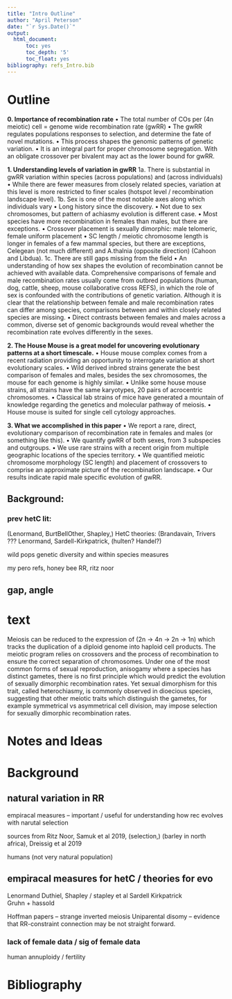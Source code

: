 ```yaml
---
title: "Intro Outline"
author: "April Peterson"
date: "`r Sys.Date()`"
output: 
  html_document:
      toc: yes
      toc_depth: '5'
      toc_float: yes
bibliography: refs_Intro.bib
---
```


# Outline


**0.   Importance of recombination rate**
•	The total number of COs per (4n meiotic) cell = genome wide recombination rate (gwRR)
•	The gwRR regulates populations responses to selection, and determine the fate of novel mutations.
•	This process shapes the genomic patterns of genetic variation.
•	It is an integral part for proper chromosome segregation. With an obligate crossover per bivalent may act as the lower bound for gwRR.



**1. Understanding levels of variation in gwRR**
1a. There is substantial in gwRR variation within species (across populations) and (across individuals)
•	While there are fewer measures from closely related species, variation at this level is more restricted to finer scales (hotspot level / recombination landscape level).
1b. Sex is one of the most notable axes along which individuals vary 
•	Long history since the discovery.
•	Not due to sex chromosomes, but pattern of achiasmy evolution is different case.
•	Most species have more recombination in females than males, but there are exceptions.
•	Crossover placement is sexually dimorphic: male telomeric, female uniform placement
•	SC length / meiotic chromosome length is longer in females of a few mammal species, but there are exceptions, Celegean (not much different) and A.thalnia (opposite direction) (Cahoon and Libdua).
1c. There are still gaps missing from the field
•	An understanding of how sex shapes the evolution of recombination cannot be achieved with available data. Comprehensive comparisons of female and male recombination rates usually come from outbred populations (human, dog, cattle, sheep, mouse collaborative cross REFS), in which the role of sex is confounded with the contributions of genetic variation. Although it is clear that the relationship between female and male recombination rates can differ among species, comparisons between and within closely related species are missing. 
•	Direct contrasts between females and males across a common, diverse set of genomic backgrounds would reveal whether the recombination rate evolves differently in the sexes.


**2.  The House Mouse is a great model for uncovering evolutionary patterns at a short timescale.**
•	House mouse complex comes from a recent radiation providing an opportunity to interrogate variation at short evolutionary scales.
•	Wild derived inbred strains generate the best comparison of females and males, besides the sex chromosomes, the mouse for each genome is highly similar.
•	Unlike some house mouse strains, all strains have the same karyotypes, 20 pairs of acrocentric chromosomes.
•	Classical lab strains of mice have generated a mountain of knowledge regarding the genetics and molecular pathway of meiosis.
•	House mouse is suited for single cell cytology approaches.



**3. What we accomplished in this paper**
•	We report a rare, direct, evolutionary comparison of recombination rate in females and males (or something like this).
•	We quantify gwRR of both sexes, from 3 subspecies and outgroups.
•	We use rare strains with a recent origin from multiple geographic locations of the species territory.
•	We quantified meiotic chromosome morphology (SC length) and placement of crossovers to comprise an approximate picture of the recombination landscape.
•	Our results indicate rapid male specific evolution of gwRR.


## Background:

### prev hetC lit:


(Lenormand, BurtBellOther, Shapley,)
HetC theories:   (Brandavain, Trivers ??? Lenormand, Sardell-Kirkpatrick, (hulten? Handel?)

wild pops genetic diversity and within species measures

my pero refs, honey bee RR, ritz noor

## gap, angle


# text

  Meiosis can be reduced to the expression of (2n -> 4n -> 2n -> 1n) which tracks the duplication of a diploid genome into haploid cell products. The meiotic program relies on crossovers and the process of recombination to ensure the correct separation of chromosomes. Under one of the most common forms of sexual reproduction, anisogamy where a species has distinct gametes, there is no first principle which would predict the evolution of sexually dimorphic recombination rates. Yet sexual dimorphism for this trait, called heterochiasmy, is commonly observed in dioecious species, suggesting that other meiotic traits which distinguish the gametes, for example symmetrical vs asymmetrical cell division, may impose selection for sexually dimorphic recombination rates. 


# Notes and Ideas


# Background


## natural variation in RR

empiracal measures -- important / useful for understanding how rec evolves with narutal selection

sources from Ritz Noor,
Samuk et al 2019, (selection,)
(barley in north africa),  Dreissig et al 2019

humans (not very natural population)


## empiracal measures for hetC / theories for evo

Lenormand Duthiel,
Shapley / stapley et al
Sardell Kirkpatrick  
Gruhn + hassold  

Hoffman papers -- strange inverted meiosis
Uniparental disomy
-- evidence that RR-constraint connection may be not straight forward.

### lack of female data / sig of female data

human annuploidy / fertility


# Bibliography
